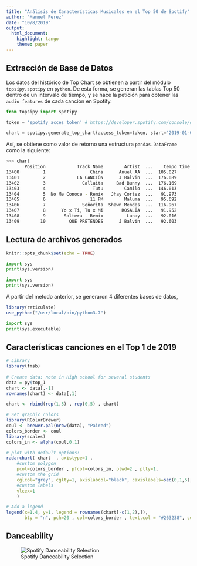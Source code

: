 ```yaml
---
title: "Análisis de Características Musicales en el Top 50 de Spotify"
author: "Manuel Perez"
date: "10/8/2019"
output: 
  html_document: 
    highlight: tango
    theme: paper
---
```


## Extracción de Base de Datos

Los datos del histórico de Top Chart se obtienen a partir del módulo `topsipy.spotipy` en `python`. De esta forma, se generan las tablas Top 50 dentro de un intervalo de tiempo, y se hace la petición para obtener las `audio features` de cada canción en Spotify.


```python
from topsipy import spotipy

token = 'spotify_acces_token' # https://developer.spotify.com/console/get-audio-features-track/

chart = spotipy.generate_top_chart(access_token=token, start='2019-01-01', end='2019-09-26', region='mx')
```

Así, se obtiene como valor de retorno una estructura `pandas.DataFrame` como la siguiente:

```sh
>>> chart
       Position            Track Name        Artist  ...    tempo time_signature valence
13400         1                 China      Anuel AA  ...  105.027              4   0.609
13401         2            LA CANCIÓN      J Balvin  ...  176.089              4   0.429
13402         3              Callaita     Bad Bunny  ...  176.169              4   0.244
13403         4                  Tutu        Camilo  ...  146.013              4   0.940
13404         5  No Me Conoce - Remix   Jhay Cortez  ...   91.973              4   0.580
13405         6                 11 PM        Maluma  ...   95.692              4   0.680
13406         7              Señorita  Shawn Mendes  ...  116.967              4   0.749
13407         8      Yo x Ti, Tu x Mi       ROSALÍA  ...   91.952              4   0.579
13408         9       Soltera - Remix         Lunay  ...   92.016              4   0.800
13409        10         QUE PRETENDES      J Balvin  ...   92.603              4   0.939

```

## Lectura de archivos generados

```r
knitr::opts_chunk$set(echo = TRUE)
```

```python
import sys
print(sys.version)
```

```python
import sys
print(sys.version)
```

A partir del metodo anterior, se generaron 4 diferentes bases de datos, 

```r
library(reticulate)
use_python("/usr/local/bin/python3.7")
```


```python

import sys
print(sys.executable)

```

## Características canciones en el Top 1 de 2019


```r
# Library
library(fmsb)
 
# Create data: note in High school for several students
data = py$top_1
chart <- data[,-1]
rownames(chart) <- data[,1]

chart <- rbind(rep(1,5) , rep(0,5) , chart)

# Set graphic colors
library(RColorBrewer)
coul <- brewer.pal(nrow(data), "Paired")
colors_border <- coul
library(scales)
colors_in <- alpha(coul,0.1)

# plot with default options:
radarchart( chart  , axistype=1 , 
    #custom polygon
    pcol=colors_border , pfcol=colors_in, plwd=2 , plty=1,
    #custom the grid
    cglcol="grey", cglty=1, axislabcol="black", caxislabels=seq(0,1,5), cglwd=0.8,
    #custom labels
    vlcex=1
    )

# Add a legend
legend(x=1.4, y=1, legend = rownames(chart[-c(1,2),]), 
       bty = "n", pch=20 , col=colors_border , text.col = "#263238", cex=1, pt.cex=3)
```

## Danceability

![Spotify Danceability Selection](https://developer.spotify.com/assets/audio/danceability.png)